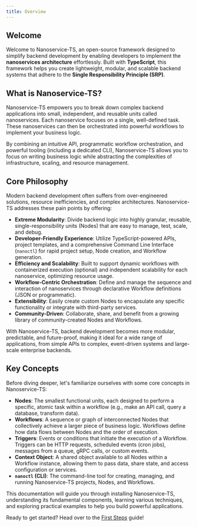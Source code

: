 ```yaml
---
title: Overview
---
```


## Welcome

Welcome to Nanoservice-TS, an open-source framework designed to simplify backend development by enabling developers to implement the **nanoservices architecture** effortlessly. Built with **TypeScript**, this framework helps you create lightweight, modular, and scalable backend systems that adhere to the **Single Responsibility Principle (SRP)**.

## What is Nanoservice-TS?

Nanoservice-TS empowers you to break down complex backend applications into small, independent, and reusable units called nanoservices. Each nanoservice focuses on a single, well-defined task. These nanoservices can then be orchestrated into powerful workflows to implement your business logic.

By combining an intuitive API, programmatic workflow orchestration, and powerful tooling (including a dedicated CLI), Nanoservice-TS allows you to focus on writing business logic while abstracting the complexities of infrastructure, scaling, and resource management.

## Core Philosophy

Modern backend development often suffers from over-engineered solutions, resource inefficiencies, and complex architectures. Nanoservice-TS addresses these pain points by offering:

*   **Extreme Modularity**: Divide backend logic into highly granular, reusable, single-responsibility units (Nodes) that are easy to manage, test, scale, and debug.
*   **Developer-Friendly Experience**: Utilize TypeScript-powered APIs, project templates, and a comprehensive Command Line Interface (`nanoctl`) for rapid project setup, Node creation, and Workflow generation.
*   **Efficiency and Scalability**: Built to support dynamic workflows with containerized execution (optional) and independent scalability for each nanoservice, optimizing resource usage.
*   **Workflow-Centric Orchestration**: Define and manage the sequence and interaction of nanoservices through declarative Workflow definitions (JSON or programmatic).
*   **Extensibility**: Easily create custom Nodes to encapsulate any specific functionality or integrate with third-party services.
*   **Community-Driven**: Collaborate, share, and benefit from a growing library of community-created Nodes and Workflows.

With Nanoservice-TS, backend development becomes more modular, predictable, and future-proof, making it ideal for a wide range of applications, from simple APIs to complex, event-driven systems and large-scale enterprise backends.

## Key Concepts

Before diving deeper, let's familiarize ourselves with some core concepts in Nanoservice-TS:

*   **Nodes**: The smallest functional units, each designed to perform a specific, atomic task within a workflow (e.g., make an API call, query a database, transform data).
*   **Workflows**: A sequence or graph of interconnected Nodes that collectively achieve a larger piece of business logic. Workflows define how data flows between Nodes and the order of execution.
*   **Triggers**: Events or conditions that initiate the execution of a Workflow. Triggers can be HTTP requests, scheduled events (cron jobs), messages from a queue, gRPC calls, or custom events.
*   **Context Object**: A shared object available to all Nodes within a Workflow instance, allowing them to pass data, share state, and access configuration or services.
*   **`nanoctl` (CLI)**: The command-line tool for creating, managing, and running Nanoservice-TS projects, Nodes, and Workflows.

This documentation will guide you through installing Nanoservice-TS, understanding its fundamental components, learning various techniques, and exploring practical examples to help you build powerful applications.

Ready to get started? Head over to the [First Steps](./first-steps) guide!
